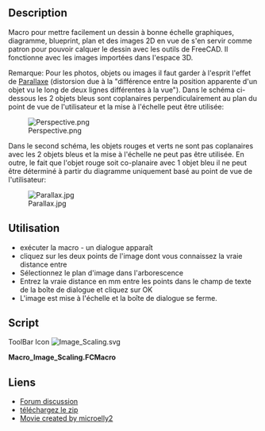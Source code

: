 <languages/>
<div class="mw-translate-fuzzy">
{{Macro/fr
|Name=Image Scaling
|Icon=Image_Scaling.svg
|Description=Met une image à une échelle voulue
|Author=JAndersM
|Version=1.0
|Date=2016-01-19
|FCVersion=0.17 and below
|Download=[https://www.freecadweb.org/wiki/images/0/05/Image_Scaling.svg ToolBar Icon]
}}
</div>

==Description==
Macro pour mettre facilement un dessin à bonne échelle graphiques, diagramme, blueprint, plan et des images 2D en vue de s'en servir comme patron pour pouvoir calquer le dessin avec les outils de FreeCAD. Il fonctionne avec les images importées dans l'espace 3D.

Remarque: Pour les photos, objets ou images il faut garder à l'esprit l'effet de [https://en.wikipedia.org/wiki/Parallax Parallaxe] (distorsion due à la "différence entre la position apparente d'un objet vu le long de deux lignes différentes à la vue"). Dans le schéma ci-dessous les 2 objets bleus sont coplanaires perpendiculairement au plan du point de vue de l'utilisateur et la mise à l'échelle peut être utilisée:

[[File:Perspective.png]]

Dans le second schéma, les objets rouges et verts ne sont pas coplanaires avec les 2 objets bleus et la mise à l'échelle ne peut pas être utilisée. En outre, le fait que l'objet rouge soit co-planaire avec 1 objet bleu il ne peut être déterminé à partir du diagramme uniquement basé au point de vue de l'utilisateur:

[[File:Parallax.jpg]]   

==Utilisation==
* exécuter la macro - un dialogue apparaît
* cliquez sur les deux points de l'image dont vous connaissez la vraie distance entre
* Sélectionnez le plan d'image dans l'arborescence
* Entrez la vraie distance en mm entre les points dans le champ de texte de la boîte de dialogue et cliquez sur OK
* L'image est mise à l'échelle et la boîte de dialogue se ferme.

==Script== 

ToolBar Icon [[Image:Image_Scaling.svg]]

'''Macro_Image_Scaling.FCMacro'''

{{MacroCode|code=

import FreeCADGui, FreeCAD, Part
import math
import pivy.coin as pvy
from PySide import QtCore, QtGui
import DraftTrackers, Draft

__title__   = "Macro Image Scaling"
__author__  = "JAndersM"
__url__     = "https://freecad.org/index-fr.html"
__version__ = "00.01"
__date__    = "19/01/2016"

try:
    _fromUtf8 = QtCore.QString.fromUtf8
except AttributeError:
    def _fromUtf8(s):
        return s

try:
    _encoding = QtGui.QApplication.UnicodeUTF8
    def _translate(context, text, disambig):
        return QtGui.QApplication.translate(context, text, disambig, _encoding)
except AttributeError:
    def _translate(context, text, disambig):
        return QtGui.QApplication.translate(context, text, disambig)

def distance(p1,p2):
    dx=p2[0]-p1[0]
    dy=p2[1]-p1[1]
    dz=p2[2]-p1[2]
    return math.sqrt(dx*dx+dy*dy+dz*dz)
    
class Ui_Dialog(object):
    def setupUi(self, Dialog):
        self.view = FreeCADGui.ActiveDocument.ActiveView
        self.stack = []
        self.callback = self.view.addEventCallbackPivy(pvy.SoMouseButtonEvent.getClassTypeId(),self.getpoint)
        self.callmouse=self.view.addEventCallbackPivy(pvy.SoLocation2Event.getClassTypeId(),self.getmousepoint)
        self.distance=0
        self.dialog=Dialog
        Dialog.setObjectName(_fromUtf8("Dialog"))
        Dialog.setWindowFlags(QtCore.Qt.WindowStaysOnTopHint)
        Dialog.resize(300, 102)
        self.buttonBox = QtGui.QDialogButtonBox(Dialog)
        self.buttonBox.setGeometry(QtCore.QRect(50, 70, 191, 32))
        self.buttonBox.setOrientation(QtCore.Qt.Horizontal)
        self.buttonBox.setStandardButtons(QtGui.QDialogButtonBox.Cancel.__or__(QtGui.QDialogButtonBox.Ok))
        self.buttonBox.setObjectName(_fromUtf8("buttonBox"))
        self.buttonBox.button(QtGui.QDialogButtonBox.Ok).setEnabled(False)
        self.label = QtGui.QLabel(Dialog)
        self.label.setGeometry(QtCore.QRect(30, 10, 66, 17))
        self.label.setObjectName(_fromUtf8("label"))
        self.lineEdit = QtGui.QLineEdit(Dialog)
        self.lineEdit.setGeometry(QtCore.QRect(100, 10, 113, 29))
        self.lineEdit.setObjectName(_fromUtf8("lineEdit"))
        self.label1 = QtGui.QLabel(Dialog)
        self.label1.setGeometry(QtCore.QRect(20, 45, 260, 17))
        self.label1.setObjectName(_fromUtf8("label1"))
        self.retranslateUi(Dialog)
        QtCore.QObject.connect(self.buttonBox, QtCore.SIGNAL(_fromUtf8("accepted()")), self.accept)
        QtCore.QObject.connect(self.buttonBox, QtCore.SIGNAL(_fromUtf8("rejected()")), self.reject)
        QtCore.QMetaObject.connectSlotsByName(Dialog)
        self.tracker = DraftTrackers.lineTracker(scolor=(1,0,0))
        self.tracker.raiseTracker()
        self.tracker.on()
        self.dialog.show()

    def retranslateUi(self, Dialog):
        Dialog.setWindowTitle(_translate("Dialog", "Dialog", None))
        self.label.setText(_translate("Dialog", "Distance", None))
        self.label1.setText(_translate("Dialog", "Select first point", None))
        
    def accept(self):
        sel = FreeCADGui.Selection.getSelection()
        try:
            locale=QtCore.QLocale.system()
            d, ok = locale.toFloat(self.lineEdit.text())
            if not ok:
                raise ValueError
            s=d/self.distance
            sel[0].XSize.Value=sel[0].XSize.Value*s
            sel[0].YSize.Value=sel[0].YSize.Value*s
            FreeCAD.Console.PrintMessage("Scale="+str(s))
            self.tracker.off()
            self.tracker.finalize()
            self.dialog.hide()
        except (ValueError, ZeroDivisionError) as e:
            self.label1.setText(_translate("Dialog", "<font color='red'>Enter distance</font>", None))
            return
        except (IndexError, AttributeError) as e:
            self.label1.setText(_translate("Dialog", "<font color='red'>Select ImagePlane</font>", None))
            return
        
    def reject(self):
        self.stack=[]
        self.view.removeEventCallbackPivy(pvy.SoMouseButtonEvent.getClassTypeId(),self.callback)
        self.view.removeEventCallbackPivy(pvy.SoLocation2Event.getClassTypeId(),self.callmouse)
        self.tracker.off()
        self.tracker.finalize()
        self.dialog.hide()
    
    def getmousepoint(self, event_cb):
        event = event_cb.getEvent()
        if len(self.stack)==1:
            pos = event.getPosition()
            point = self.view.getPoint(pos[0],pos[1])
            self.tracker.p2(point)
               
    def getpoint(self,event_cb):
        event = event_cb.getEvent()           
        if event.getState() == pvy.SoMouseButtonEvent.DOWN:
            pos = event.getPosition()
            point = self.view.getPoint(pos[0],pos[1])
            self.stack.append(point)
            self.label1.setText(_translate("Dialog", "Select second point", None))
            if len(self.stack)==1:
                self.tracker.p1(point)
            elif len(self.stack) == 2:
                self.distance=distance(self.stack[0], self.stack[1])
                self.tracker.p2(point)
                self.view.removeEventCallbackPivy(pvy.SoMouseButtonEvent.getClassTypeId(),self.callback)
                self.view.removeEventCallbackPivy(pvy.SoLocation2Event.getClassTypeId(),self.callmouse)
                self.buttonBox.button(QtGui.QDialogButtonBox.Ok).setEnabled(True)
                self.label1.setText(_translate("Dialog", "Select Image Plane and type distance", None))
                
#Init               
d = QtGui.QWidget()
ui = Ui_Dialog()
ui.setupUi(d)
        
}}

<span id="Links"></span>
==Liens==

<div class="mw-translate-fuzzy">
* [http://forum.freecadweb.org/viewtopic.php?f=22&t=13877 Forum discussion]
* [http://forum.freecadweb.org/download/file.php?id=19542 téléchargez le zip]
* [https://youtu.be/2iFE40uHrA8 Movie created by microelly2]
</div>



{{clear}}